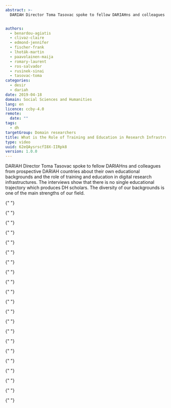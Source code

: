 ```yaml
---
abstract: >-
  DARIAH Director Toma Tasovac spoke to fellow DARIAHns and colleagues from prospective DARIAH countries about the role of training and education in digital research infrastructures.


authors:
  - benardou-agiatis
  - clivaz-claire
  - edmond-jennifer
  - fischer-frank
  - lhoták-martin
  - paavolainen-maija
  - romary-laurent
  - ros-salvador
  - rusinek-sinai
  - tasovac-toma
categories:
  - desir
  - dariah
date: 2019-04-18
domain: Social Sciences and Humanities
lang: en
licence: ccby-4.0
remote:
  date: ""
tags:
  - dh
targetGroup: Domain researchers
title: What is the Role of Training and Education in Research Infrastructures?
type: video
uuid: 62eQAysrscfI8X-IIRpk8
version: 1.0.0
---
```


DARIAH Director Toma Tasovac spoke to fellow DARIAHns and colleagues from prospective DARIAH countries about their own educational backgrounds and the role of training and education in digital research infrastructures. The interviews show that there is no single educational trajectory which produces DH scholars. The diversity of our backgrounds is one of the main strengths of our field.

<Grid columns="2">
  <YouTube
    id="OqYJNUmhJzw"
    caption="Laurent Romary (Former DARIAH Director)"
  />

{" "}

{" "}

{" "}

<YouTube id="iwz0uhEhtg4" caption="Jennifer Edmond (DARIAH Director)" />

{" "}

{" "}

{" "}

<YouTube id="soL0itkLYpk" caption="Frank Fischer (DARIAH Director)" />

{" "}

{" "}

{" "}

<YouTube id="GIw3VHJwu5Y" caption="Agiatis Bernardou (Head of DARIAH VCC2)" />

{" "}

{" "}

{" "}

<YouTube id="ksxIewK316E" caption="Sinai Rusinek (Israel)" />

{" "}

{" "}

{" "}

<YouTube id="RnGyt4uymv8" caption="Maija Paavolainen (Finland)" />

{" "}

{" "}

{" "}

<YouTube id="mI1yfjAkwrM" caption="Claire Clivaz (Switzerland)" />

{" "}

{" "}

{" "}

<YouTube id="UPGetssiNL0" caption="Martin Lhoták (Czech Republic)" />

  <YouTube
    id="1cv-Tx7fOO0"
    caption="Salvador Ros (Spain)"
  />
</Grid>
